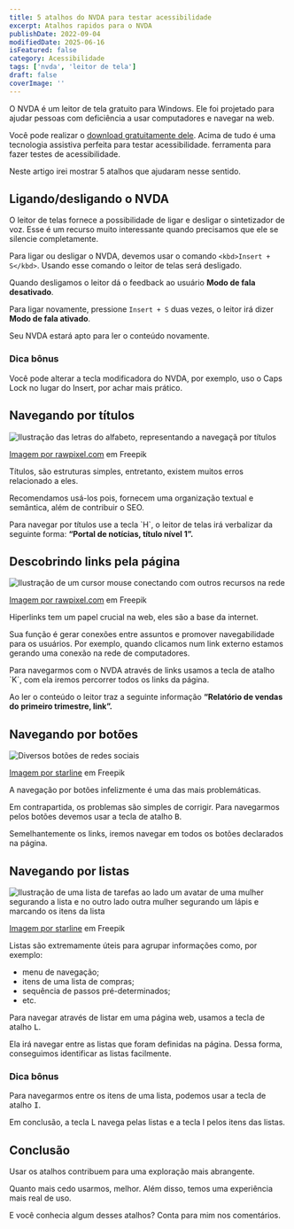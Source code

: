 ```yaml
---
title: 5 atalhos do NVDA para testar acessibilidade
excerpt: Atalhos rapidos para o NVDA
publishDate: 2022-09-04
modifiedDate: 2025-06-16
isFeatured: false
category: Acessibilidade
tags: ['nvda', 'leitor de tela']
draft: false
coverImage: ''
---
```


O NVDA é um leitor de tela gratuito para Windows. Ele foi projetado para ajudar pessoas com deficiência a usar computadores e navegar na web.

Você pode realizar o [download gratuitamente dele](https://www.nvaccess.org/download/). Acima de tudo é uma tecnologia assistiva perfeita para testar acessibilidade. ferramenta para fazer testes de acessibilidade.

Neste artigo irei mostrar 5 atalhos que ajudaram nesse sentido.

## Ligando/desligando o NVDA

O leitor de telas fornece a possibilidade de ligar e desligar o sintetizador de voz. Esse é um recurso muito interessante quando precisamos que ele se silencie completamente.

Para ligar ou desligar o NVDA, devemos usar o comando `<kbd>Insert + S</kbd>`. Usando esse comando o leitor de telas será desligado.

Quando desligamos o leitor dá o feedback ao usuário **Modo de fala desativado**.

Para ligar novamente, pressione `Insert + S` duas vezes, o leitor irá dizer **Modo de fala ativado**.

Seu NVDA estará apto para ler o conteúdo novamente.

### Dica bônus

Você pode alterar a tecla modificadora do NVDA, por exemplo, uso o Caps Lock no lugar do Insert, por achar mais prático.

## Navegando por títulos

![Ilustração das letras do alfabeto, representando a navegaçã por títulos](./headings.webp)

[](https://www.freepik.com/free-vector/switches-concept-illustration_16159878.htm#page=2&query=on%20off&position=10&from_view=search)[Imagem por rawpixel.com](https://www.freepik.com/free-vector/alphabets-hand-drawn-doodle-style-set_13313402.htm#query=alphabet&position=23&from_view=search) em Freepik

Títulos, são estruturas simples, entretanto, existem muitos erros relacionado a eles.

Recomendamos usá-los pois, fornecem uma organização textual e semântica, além de contribuir o SEO.

Para navegar por títulos use a tecla \`H\`, o leitor de telas irá verbalizar da seguinte forma: **“Portal de notícias, título nível 1”.**

## Descobrindo links pela página

![Ilustração de um cursor mouse conectando com outros recursos na rede](./links.webp)

[](https://www.freepik.com/free-vector/illustration-social-media-concept_2806723.htm#query=connection&position=8&from_view=search)[Imagem por rawpixel.com](https://www.freepik.com/free-vector/illustration-social-media-concept_2806723.htm#query=connection&position=8&from_view=search) em Freepik

Hiperlinks tem um papel crucial na web, eles são a base da internet.

Sua função é gerar conexões entre assuntos e promover navegabilidade para os usuários. Por exemplo, quando clicamos num link externo estamos gerando uma conexão na rede de computadores.

Para navegarmos com o NVDA através de links usamos a tecla de atalho \`K\`, com ela iremos percorrer todos os links da página.

Ao ler o conteúdo o leitor traz a seguinte informação **“Relatório de vendas do primeiro trimestre, link”.**

## Navegando por botões

![Diversos botões de redes sociais](../images/buttons.webp)

[Imagem por starline](https://www.freepik.com/free-vector/abstract-watercolor-social-media-lower-third-collection_6558666.htm#query=buttons&position=24&from_view=search) em Freepik

A navegação por botões infelizmente é uma das mais problemáticas.

Em contrapartida, os problemas são simples de corrigir. Para navegarmos pelos botões devemos usar a tecla de atalho <kbd>B</kbd>.

Semelhantemente os links, iremos navegar em todos os botões declarados na página.

## Navegando por listas

![Ilustração de uma lista de tarefas ao lado um avatar de uma mulher segurando a lista e no outro lado outra mulher segurando um lápis e marcando os itens da lista](../images/lists.webp)

[Imagem por starline](https://www.freepik.com/free-vector/abstract-watercolor-social-media-lower-third-collection_6558666.htm#query=buttons&position=24&from_view=search) em Freepik

Listas são extremamente úteis para agrupar informações como, por exemplo:

- menu de navegação;
- itens de uma lista de compras;
- sequência de passos pré-determinados;
- etc.

Para navegar através de listar em uma página web, usamos a tecla de atalho <kbd>L</kbd>.

Ela irá navegar entre as listas que foram definidas na página. Dessa forma, conseguimos identificar as listas facilmente.

### Dica bônus

Para navegarmos entre os itens de uma lista, podemos usar a tecla de atalho <kbd>I</kbd>.

Em conclusão, a tecla L navega pelas listas e a tecla I pelos itens das listas.

## Conclusão

Usar os atalhos contribuem para uma exploração mais abrangente.

Quanto mais cedo usarmos, melhor. Além disso, temos uma experiência mais real de uso.

E você conhecia algum desses atalhos? Conta para mim nos comentários.
